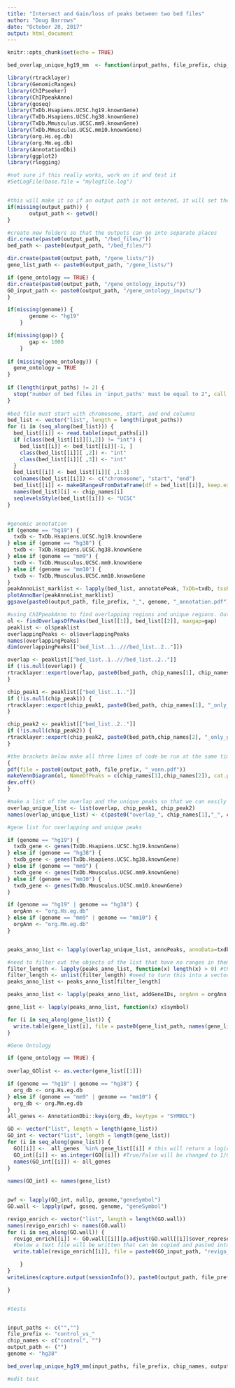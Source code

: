 ```yaml
---
title: "Intersect and Gain/loss of peaks between two bed files"
author: "Doug Barrows"
date: "October 20, 2017"
output: html_document
---
```


```r
knitr::opts_chunk$set(echo = TRUE)
```

```r

bed_overlap_unique_hg19_mm  <- function(input_paths, file_prefix, chip_names, output_path, genome, gap, gene_ontology) {

library(rtracklayer)
library(GenomicRanges)
library(ChIPseeker)
library(ChIPpeakAnno)
library(goseq)
library(TxDb.Hsapiens.UCSC.hg19.knownGene)
library(TxDb.Hsapiens.UCSC.hg38.knownGene)
library(TxDb.Mmusculus.UCSC.mm9.knownGene)
library(TxDb.Mmusculus.UCSC.mm10.knownGene)
library(org.Hs.eg.db)
library(org.Mm.eg.db)
library(AnnotationDbi)
library(ggplot2)
library(rlogging)

#not sure if this really works, work on it and test it
#SetLogFile(base.file = "mylogfile.log")


#this will make it so if an output path is not entered, it will set the path to NULL and files will be saved in the directory in which this R Markdown file exists
if(missing(output_path)) {
       output_path <- getwd()
} 

#create new folders so that the outputs can go into separate places
dir.create(paste0(output_path, "/bed_files/"))
bed_path <- paste0(output_path, "/bed_files/")

dir.create(paste0(output_path, "/gene_lists/"))
gene_list_path <- paste0(output_path, "/gene_lists/")

if (gene_ontology == TRUE) {
dir.create(paste0(output_path, "/gene_ontology_inputs/"))
GO_input_path <- paste0(output_path, "/gene_ontology_inputs/")
}

if(missing(genome)) {
       genome <- "hg19"
    } 

if(missing(gap)) {
       gap <- 1000
    }
  
if (missing(gene_ontology)) {
  gene_ontology = TRUE
}
  
if (length(input_paths) != 2) {
  stop("number of bed files in 'input_paths' must be equal to 2", call. = FALSE)
}
  
#bed file must start with chromosome, start, and end columns
bed_list <- vector("list", length = length(input_paths)) 
for (i in (seq_along(bed_list))) {
  bed_list[[i]] <- read.table(input_paths[i])
  if (class(bed_list[[i]][1,2]) != "int") {
    bed_list[[i]] <- bed_list[[i]][-1, ]
    class(bed_list[[i]][ ,2]) <- "int"
    class(bed_list[[i]][ ,3]) <- "int"
  }
  bed_list[[i]] <- bed_list[[i]][ ,1:3]
  colnames(bed_list[[i]]) <- c("chromosome", "start", "end")
  bed_list[[i]] <- makeGRangesFromDataFrame(df = bed_list[[i]], keep.extra.columns = TRUE, seqnames.field = "chromosome", start.field = "start", end.field = "end")
  names(bed_list)[i] <- chip_names[i]
  seqlevelsStyle(bed_list[[i]]) <- "UCSC"
}


#genomic annotation
if (genome == "hg19") {
  txdb <- TxDb.Hsapiens.UCSC.hg19.knownGene
} else if (genome == "hg38") {
  txdb <- TxDb.Hsapiens.UCSC.hg38.knownGene
} else if (genome == "mm9") {
  txdb <- TxDb.Mmusculus.UCSC.mm9.knownGene
} else if (genome == "mm10") {
  txdb <- TxDb.Mmusculus.UCSC.mm10.knownGene 
}
peakAnnoList_marklist <- lapply(bed_list, annotatePeak, TxDb=txdb, tssRegion=c(-5000, 3000), verbose=FALSE)
plotAnnoBar(peakAnnoList_marklist)
ggsave(paste0(output_path, file_prefix, "_", genome, "_annotation.pdf"), device = "pdf", height = 5, width = 7)

#using ChIPpeakAnno to find overlapping regions and unique regions. Outputs bed files for overlap and unique peaks, and also a venn diagram. The output of "findOverlapsOfPeaks" will return a big object that has various merged and unmerged peak objects. I will extract the overlap and the unique peaks for each ChIP below. 
ol <- findOverlapsOfPeaks(bed_list[[1]], bed_list[[2]], maxgap=gap)
peaklist <- ol$peaklist
overlappingPeaks <- ol$overlappingPeaks
names(overlappingPeaks) 
dim(overlappingPeaks[["bed_list..1..///bed_list..2.."]])

overlap <- peaklist[["bed_list..1..///bed_list..2.."]]
if (!is.null(overlap)) {
rtracklayer::export(overlap, paste0(bed_path, chip_names[1], chip_names[2], "_overlap_gap", gap, ".bed"))
}

chip_peak1 <- peaklist[["bed_list..1.."]]
if (!is.null(chip_peak1)) {
rtracklayer::export(chip_peak1, paste0(bed_path, chip_names[1], "_only_gap", gap, ".bed"))
}

chip_peak2 <- peaklist[["bed_list..2.."]]
if (!is.null(chip_peak2)) {
rtracklayer::export(chip_peak2, paste0(bed_path,chip_names[2], "_only_gap", gap, ".bed"))
}

#the brackets below make all three lines of code be run at the same time
{
pdf(file = paste0(output_path, file_prefix, "_venn.pdf"))
makeVennDiagram(ol, NameOfPeaks = c(chip_names[1],chip_names[2]), cat.pos = 0)
dev.off()
}

#make a list of the overlap and the unique peaks so that we can easily apply functions to them below. As we will see, there is potential for removing one of these if it is empty, so will add names so these can carry  through and be used for file names
overlap_unique_list <- list(overlap, chip_peak1, chip_peak2)
names(overlap_unique_list) <- c(paste0("overlap_", chip_names[1],"_", chip_names[2]), paste0(chip_names[1], "_only"), paste0(chip_names[2], "_only"))

#gene list for overlapping and unique peaks

if (genome == "hg19") {
  txdb_gene <- genes(TxDb.Hsapiens.UCSC.hg19.knownGene) 
} else if (genome == "hg38") {
  txdb_gene <- genes(TxDb.Hsapiens.UCSC.hg38.knownGene)
} else if (genome == "mm9") {
  txdb_gene <- genes(TxDb.Mmusculus.UCSC.mm9.knownGene) 
} else if (genome == "mm10") {
  txdb_gene <- genes(TxDb.Mmusculus.UCSC.mm10.knownGene) 
}

if (genome == "hg19" | genome == "hg38") {
  orgAnn <- "org.Hs.eg.db"
} else if (genome == "mm9" | genome == "mm10") {
  orgAnn <- "org.Mm.eg.db"
}


peaks_anno_list <- lapply(overlap_unique_list, annoPeaks, annoData=txdb_gene, bindingType = "startSite", bindingRegion = c(-5000, 3000), ignore.peak.strand = TRUE)

#need to filter out the objects of the list that have no ranges in them because the addGeneIDs function below will throw an error if this is the case. 
filter_length <- lapply(peaks_anno_list, function(x) length(x) > 0) #this will create a simple list that gives either true or false depending on whether an element is empty, then I can use this to subset the original list
filter_length <- unlist(filter_length) #need to turn this into a vector by unlisting to use it to subset.
peaks_anno_list <- peaks_anno_list[filter_length]

peaks_anno_list <- lapply(peaks_anno_list, addGeneIDs, orgAnn = orgAnn, feature_id_type="entrez_id", IDs2Add="symbol")

gene_list <- lapply(peaks_anno_list, function(x) x$symbol)

for (i in seq_along(gene_list)) {
  write.table(gene_list[i], file = paste0(gene_list_path, names(gene_list)[i], ".txt"), row.names = FALSE, quote = FALSE)
}

#Gene Ontology

if (gene_ontology == TRUE) {
  
overlap_GOlist <- as.vector(gene_list[[1]])

if (genome == "hg19" | genome == "hg38") {
  org_db <- org.Hs.eg.db
} else if (genome == "mm9" | genome == "mm10") {
  org_db <- org.Mm.eg.db
}
all_genes <- AnnotationDbi::keys(org_db, keytype = "SYMBOL")

GO <- vector("list", length = length(gene_list))
GO_int <- vector("list", length = length(gene_list))
for (i in seq_along(gene_list)) {
  GO[[i]] <-  all_genes  %in% gene_list[[i]] # this will return a logical vector with the genes being upregulated in both clones being "True" 
  GO_int[[i]] <- as.integer(GO[[i]]) #True/False will be changed to 1/0
  names(GO_int[[i]]) <- all_genes
}
 
names(GO_int) <- names(gene_list)


pwf <- lapply(GO_int, nullp, genome,"geneSymbol")
GO.wall <- lapply(pwf, goseq, genome, "geneSymbol")

revigo_enrich <- vector("list", length = length(GO.wall))
names(revigo_enrich) <- names(GO.wall)
for (i in seq_along(GO.wall)) {
  revigo_enrich[[i]] <- GO.wall[[i]][p.adjust(GO.wall[[i]]$over_represented_pvalue, method="BH")<.05, c(1,2)] #sets cutoff for p-value and only returns names of GO categories that pass threshold. Also only returns first two columns, to be inputted into REVIGO
  #below a text file will be written that can be copied and pasted into REVIGO to get some pretty good outputs for GO analysis
  write.table(revigo_enrich[[i]], file = paste0(GO_input_path, "revigo_", names(revigo_enrich[i]),".txt"), row.names = FALSE, quote = FALSE)

    }
}
writeLines(capture.output(sessionInfo()), paste0(output_path, file_prefix, "_sessioninfo.txt"))

}


#tests


input_paths <- c("","")
file_prefix <- "control_vs_"
chip_names <- c("control", "")
output_path <- ("")
genome <- "hg38"

bed_overlap_unique_hg19_mm(input_paths, file_prefix, chip_names, output_path, genome, gene_ontology = FALSE)

#edit test



```
